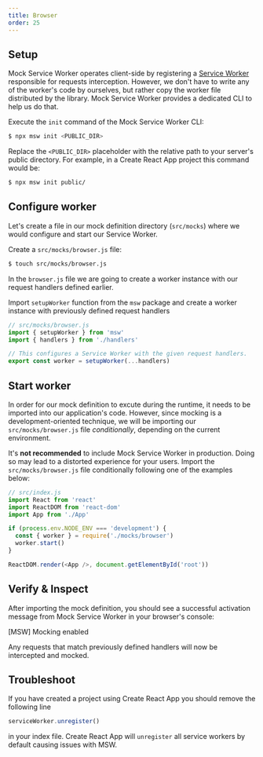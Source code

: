 ```yaml
---
title: Browser
order: 25
---
```


## Setup

Mock Service Worker operates client-side by registering a [Service Worker](https://developers.google.com/web/fundamentals/primers/service-workers) responsible for requests interception. However, we don't have to write any of the worker's code by ourselves, but rather copy the worker file distributed by the library. Mock Service Worker provides a dedicated CLI to help us do that.

<Action>
  Execute the <code>init</code> command of the Mock Service Worker CLI:
</Action>

```bash
$ npx msw init <PUBLIC_DIR>
```

Replace the `<PUBLIC_DIR>` placeholder with the relative path to your server's public directory. For example, in a Create React App project this command would be:

```bash
$ npx msw init public/
```


<PublicDirSnippet />

## Configure worker

Let's create a file in our mock definition directory (`src/mocks`) where we would configure and start our Service Worker.

<Action>
  Create a <code>src/mocks/browser.js</code> file:
</Action>

```bash
$ touch src/mocks/browser.js
```

In the `browser.js` file we are going to create a worker instance with our request handlers defined earlier.

<Action>
  Import <code>setupWorker</code> function from the <code>msw</code> package and
  create a worker instance with previously defined request handlers
</Action>

```js showLineNumbers focusedLines=2,7-8
// src/mocks/browser.js
import { setupWorker } from 'msw'
import { handlers } from './handlers'

// This configures a Service Worker with the given request handlers.
export const worker = setupWorker(...handlers)
```

## Start worker

In order for our mock definition to excute during the runtime, it needs to be imported into our application's code. However, since mocking is a development-oriented technique, we will be importing our `src/mocks/browser.js` file _conditionally_, depending on the current environment.

<Hint mode="warning">
  It's <strong>not recommended</strong> to include Mock Service Worker in
  production. Doing so may lead to a distorted experience for your users.
</Hint>
<Action>
  Import the <code>src/mocks/browser.js</code> file conditionally following one
  of the examples below:
</Action>

```js showLineNumbers focusedLines=6-9
// src/index.js
import React from 'react'
import ReactDOM from 'react-dom'
import App from './App'

if (process.env.NODE_ENV === 'development') {
  const { worker } = require('./mocks/browser')
  worker.start()
}

ReactDOM.render(<App />, document.getElementById('root'))
```

## Verify & Inspect

After importing the mock definition, you should see a successful activation message from Mock Service Worker in your browser's console:

<ConsoleMessage>[MSW] Mocking enabled</ConsoleMessage>

Any requests that match previously defined handlers will now be intercepted and mocked.

## Troubleshoot

If you have created a project using Create React App you should remove the following line

```js
serviceWorker.unregister()
```

in your index file. Create React App will `unregister` all service workers by default causing issues with MSW.
